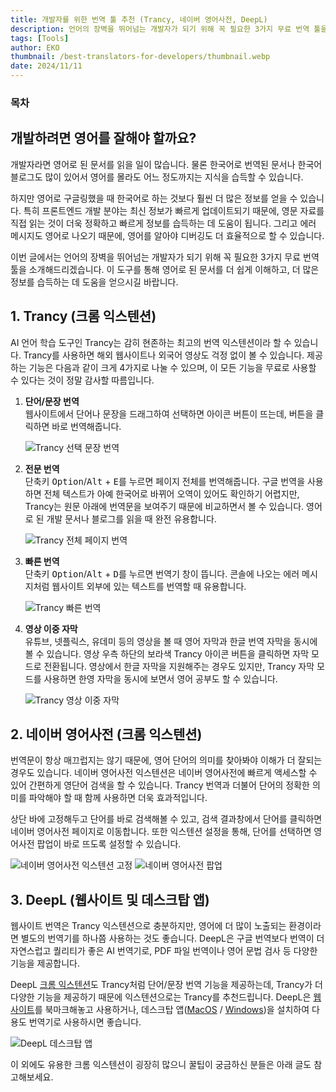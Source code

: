 ```yaml
---
title: 개발자를 위한 번역 툴 추천 (Trancy, 네이버 영어사전, DeepL)
description: 언어의 장벽을 뛰어넘는 개발자가 되기 위해 꼭 필요한 3가지 무료 번역 툴을 소개해드리겠습니다. 이 도구를 통해 영어로 된 문서를 더 쉽게 이해하고, 더 많은 정보를 습득하는 데 도움을 얻으시길 바랍니다.
tags: [Tools]
author: EKO
thumbnail: /best-translators-for-developers/thumbnail.webp
date: 2024/11/11
---
```


### 목차

## 개발하려면 영어를 잘해야 할까요?

개발자라면 영어로 된 문서를 읽을 일이 많습니다. 물론 한국어로 번역된 문서나 한국어 블로그도 많이 있어서 영어를 몰라도 어느 정도까지는 지식을 습득할 수 있습니다.

하지만 영어로 구글링했을 때 한국어로 하는 것보다 훨씬 더 많은 정보를 얻을 수 있습니다. 특히 프론트엔드 개발 분야는 최신 정보가 빠르게 업데이트되기 때문에, 영문 자료를 직접 읽는 것이 더욱 정확하고 빠르게 정보를 습득하는 데 도움이 됩니다. 그리고 에러 메시지도 영어로 나오기 때문에, 영어를 알아야 디버깅도 더 효율적으로 할 수 있습니다.

이번 글에서는 언어의 장벽을 뛰어넘는 개발자가 되기 위해 꼭 필요한 3가지 무료 번역 툴을 소개해드리겠습니다. 이 도구를 통해 영어로 된 문서를 더 쉽게 이해하고, 더 많은 정보를 습득하는 데 도움을 얻으시길 바랍니다.

## 1. Trancy (크롬 익스텐션)

<Link url="https://chromewebstore.google.com/detail/ai-subtitles-immersive-tr/mjdbhokoopacimoekfgkcoogikbfgngb" />

AI 언어 학습 도구인 Trancy는 감히 현존하는 최고의 번역 익스텐션이라 할 수 있습니다. Trancy를 사용하면 해외 웹사이트나 외국어 영상도 걱정 없이 볼 수 있습니다. 제공하는 기능은 다음과 같이 크게 4가지로 나눌 수 있으며, 이 모든 기능을 무료로 사용할 수 있다는 것이 정말 감사할 따름입니다.

1. **단어/문장 번역**  
    웹사이트에서 단어나 문장을 드래그하여 선택하면 아이콘 버튼이 뜨는데, 버튼을 클릭하면 바로 번역해줍니다.

   <Image src="/best-translators-for-developers/01.gif" alt="Trancy 선택 문장 번역" />

2. **전문 번역**  
    단축키 <kbd>Option</kbd>/<kbd>Alt</kbd> + <kbd>E</kbd>를 누르면 페이지 전체를 번역해줍니다. 구글 번역을 사용하면 전체 텍스트가 아예 한국어로 바뀌어 오역이 있어도 확인하기 어렵지만, Trancy는 원문 아래에 번역문을 보여주기 때문에 비교하면서 볼 수 있습니다. 영어로 된 개발 문서나 블로그를 읽을 때 완전 유용합니다.

   <Image src="/best-translators-for-developers/02.gif" alt="Trancy 전체 페이지 번역" />

3. **빠른 번역**  
   단축키 <kbd>Option</kbd>/<kbd>Alt</kbd> + <kbd>D</kbd>를 누르면 번역기 창이 뜹니다. 콘솔에 나오는 에러 메시지처럼 웹사이트 외부에 있는 텍스트를 번역할 때 유용합니다.

   <Image src="/best-translators-for-developers/07.webp" alt="Trancy 빠른 번역" />

4. **영상 이중 자막**  
   유튜브, 넷플릭스, 유데미 등의 영상을 볼 때 영어 자막과 한글 번역 자막을 동시에 볼 수 있습니다. 영상 우측 하단의 보라색 Trancy 아이콘 버튼을 클릭하면 자막 모드로 전환됩니다. 영상에서 한글 자막을 지원해주는 경우도 있지만, Trancy 자막 모드를 사용하면 한영 자막을 동시에 보면서 영어 공부도 할 수 있습니다.

   <Image src="/best-translators-for-developers/03.webp" alt="Trancy 영상 이중 자막" />

<Ads />

## 2. 네이버 영어사전 (크롬 익스텐션)

<Link url="https://chromewebstore.google.com/detail/%EB%84%A4%EC%9D%B4%EB%B2%84-%EC%98%81%EC%96%B4%EC%82%AC%EC%A0%84-naver-english-di/jfibpeiddefellcfgnijpcpddoimbdij" />

번역문이 항상 매끄럽지는 않기 때문에, 영어 단어의 의미를 찾아봐야 이해가 더 잘되는 경우도 있습니다. 네이버 영어사전 익스텐션은 네이버 영어사전에 빠르게 액세스할 수 있어 간편하게 영단어 검색을 할 수 있습니다. Trancy 번역과 더불어 단어의 정확한 의미를 파악해야 할 때 함께 사용하면 더욱 효과적입니다.

상단 바에 고정해두고 단어를 바로 검색해볼 수 있고, 검색 결과창에서 단어를 클릭하면 네이버 영어사전 페이지로 이동합니다. 또한 익스텐션 설정을 통해, 단어를 선택하면 영어사전 팝업이 바로 뜨도록 설정할 수 있습니다.

<Flex>
  <Image
    src="/best-translators-for-developers/04.png"
    alt="네이버 영어사전 익스텐션 고정"
    caption="상단 바에 고정하여 사용하기"
    fullWidth={false}
  />
  <Image
    src="/best-translators-for-developers/05.png"
    alt="네이버 영어사전 팝업"
    caption="단어 선택 시 팝업 띄우기"
    fullWidth={false}
  />
</Flex>

## 3. DeepL (웹사이트 및 데스크탑 앱)

<Link url="https://www.deepl.com/ko/translator" />

웹사이트 번역은 Trancy 익스텐션으로 충분하지만, 영어에 더 많이 노출되는 환경이라면 별도의 번역기를 하나쯤 사용하는 것도 좋습니다. DeepL은 구글 번역보다 번역이 더 자연스럽고 퀄리티가 좋은 AI 번역기로, PDF 파일 번역이나 영어 문법 검사 등 다양한 기능을 제공합니다.

DeepL [크롬 익스텐션](https://chromewebstore.google.com/detail/deepl-ai-translator-and-w/cofdbpoegempjloogbagkncekinflcnj)도 Trancy처럼 단어/문장 번역 기능을 제공하는데, Trancy가 더 다양한 기능을 제공하기 때문에 익스텐션으로는 Trancy를 추천드립니다. DeepL은 [웹사이트](https://www.deepl.com/ko/translator)를 북마크해놓고 사용하거나, 데스크탑 앱([MacOS](https://www.deepl.com/en/macos-app) / [Windows](https://www.deepl.com/ko/windows-app))을 설치하여 다용도 번역기로 사용하시면 좋습니다.

<Image src="/best-translators-for-developers/06.png" alt="DeepL 데스크탑 앱" />

이 외에도 유용한 크롬 익스텐션이 굉장히 많으니 꿀팁이 궁금하신 분들은 아래 글도 참고해보세요.

<Link url="https://chaechae.life/blog/best-chrome-extensions-for-developers" />
